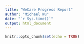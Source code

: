 ```yaml
---
title: "WeCare Progress Report"
author: "Michael Wu"
date: "`r Sys.time()`"
output: html_document
---
```


```r
knitr::opts_chunk$set(echo = TRUE)
```
